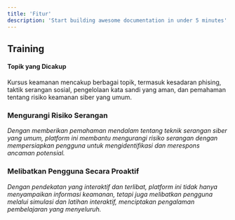 ```yaml
---
title: 'Fitur'
description: 'Start building awesome documentation in under 5 minutes'
---
```


## Training
#### Topik yang Dicakup

Kursus keamanan mencakup berbagai topik, termasuk kesadaran phising, taktik serangan sosial, pengelolaan kata sandi yang aman, dan pemahaman tentang risiko keamanan siber yang umum.

### Mengurangi Risiko Serangan

*Dengan memberikan pemahaman mendalam tentang teknik serangan siber yang umum, platform ini membantu mengurangi risiko serangan dengan mempersiapkan pengguna untuk mengidentifikasi dan merespons ancaman potensial.*

### Melibatkan Pengguna Secara Proaktif

*Dengan pendekatan yang interaktif dan terlibat, platform ini tidak hanya menyampaikan informasi keamanan, tetapi juga melibatkan pengguna melalui simulasi dan latihan interaktif, menciptakan pengalaman pembelajaran yang menyeluruh.*

